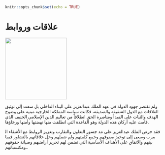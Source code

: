 

```r
knitr::opts_chunk$set(echo = TRUE)
```

# علاقات وروابط{-}

<img src="images/A2.jpg" alt="" width="200"/>

ولم تقتصر جهود الدولة في عهد الملك عبدالعزيز على البناء الداخلي بل سعت إلى توثيق العلاقات مع الدول الشقيقة والصديقة، فكانت سياسة المملكة الخارجية مبنية على وضوح الهدف والثبات على المبدأ ومناصرة الحق انطلاقاً من تعاليم الدين الإسلامي الحنيف الذي قامت عليه أركان هذه الدولة وهو القاعدة التي انطلقت منها نهضتها وأمنها ورخاؤها. 

فقد حرص الملك عبدالعزيز على مد جسور التعاون والتقارب وتعزيز الروابط مع الأشقاء ال​عرب وسعى إلى توحيد صفوفهم وجمع كلمتهم ولم شملهم وحل خلافاتهم بالتشاور فيما بينهم والاتفاق على الأهداف الأساسية التي تضمن لهم تحرير أراضيهم وصيانة حقوقهم ومكتسباتهم..

